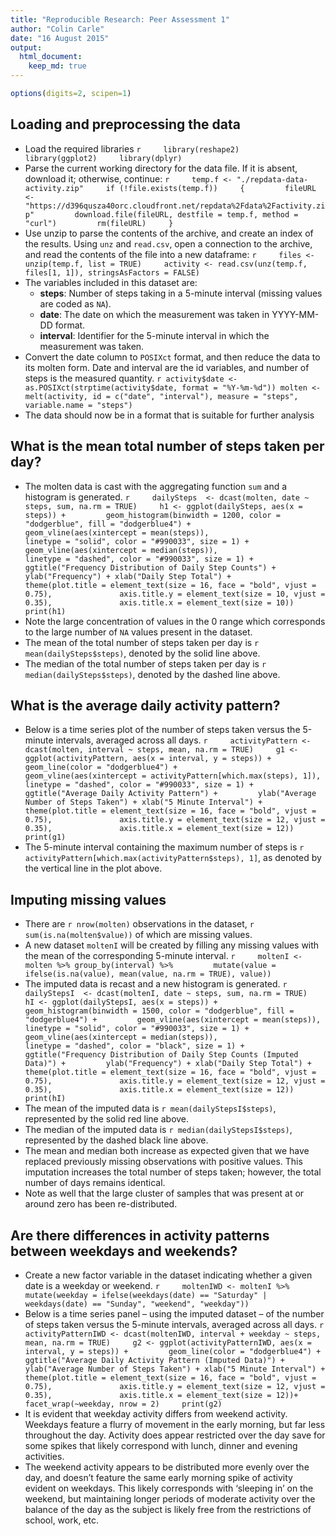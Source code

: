 ```yaml
---
title: "Reproducible Research: Peer Assessment 1"
author: "Colin Carle"
date: "16 August 2015"
output: 
  html_document:
    keep_md: true
---
```


```r
options(digits=2, scipen=1)
```
## Loading and preprocessing the data

* Load the required libraries
    ```r
    library(reshape2)
    library(ggplot2)
    library(dplyr)
    ```
* Parse the current working directory for the data file. If it is absent, download it; otherwise, continue:
    ``` r
    temp.f <- "./repdata-data-activity.zip"
    if (!file.exists(temp.f))
    {
        fileURL <- "https://d396qusza40orc.cloudfront.net/repdata%2Fdata%2Factivity.zip"
        download.file(fileURL, destfile = temp.f, method = "curl")
        rm(fileURL)
    }
    ``` 
* Use unzip to parse the contents of the archive, and create an index of the results. Using `unz` and `read.csv`, open a connection to the archive, and read the contents of the file into a new dataframe:
    ```r
    files <- unzip(temp.f, list = TRUE)
    activity <- read.csv(unz(temp.f, files[1, 1]), stringsAsFactors = FALSE)
    ```
* The variables included in this dataset are:
    + **steps**: Number of steps taking in a 5-minute interval (missing values are coded as `NA`).
    + **date**: The date on which the measurement was taken in YYYY-MM-DD format.
    + **interval**: Identifier for the 5-minute interval in which the measurement was taken.
* Convert the date column to `POSIXct` format, and then reduce the data to its molten form. Date and interval are the id variables, and number of steps is the measured quantity.
    ```r
activity$date <- as.POSIXct(strptime(activity$date, format = "%Y-%m-%d"))
molten <- melt(activity, id = c("date", "interval"), measure = "steps", variable.name = "steps")
    ```
* The data should now be in a format that is suitable for further analysis


## What is the mean total number of steps taken per day?

* The molten data is cast with the aggregating function `sum` and a histogram is generated.
    ```r
    dailySteps  <- dcast(molten, date ~ steps, sum, na.rm = TRUE)
    h1 <- ggplot(dailySteps, aes(x = steps)) +
        geom_histogram(binwidth = 1200, color = "dodgerblue", fill = "dodgerblue4") +
        geom_vline(aes(xintercept = mean(steps)),
                   linetype = "solid", color = "#990033", size = 1) +
        geom_vline(aes(xintercept = median(steps)),
                   linetype = "dashed", color = "#990033", size = 1) +
        ggtitle("Frequency Distribution of Daily Step Counts") +
        ylab("Frequency") + xlab("Daily Step Total") +
        theme(plot.title = element_text(size = 16, face = "bold", vjust = 0.75),
              axis.title.y = element_text(size = 10, vjust = 0.35),
              axis.title.x = element_text(size = 10))
    print(h1)
    ```
* Note the large concentration of values in the 0 range which corresponds to the large number of `NA` values present in the dataset.
* The mean of the total number of steps taken per day is `r mean(dailySteps$steps)`, denoted by the solid line above.
* The median of the total number of steps taken per day is `r median(dailySteps$steps)`, denoted by the dashed line above.


## What is the average daily activity pattern?

* Below is a time series plot of the number of steps taken versus the 5-minute intervals, averaged across all days.
    ```r
    activityPattern <- dcast(molten, interval ~ steps, mean, na.rm = TRUE)
    g1 <- ggplot(activityPattern, aes(x = interval, y = steps)) +
        geom_line(color = "dodgerblue4") + 
        geom_vline(aes(xintercept = activityPattern[which.max(steps), 1]),
                   linetype = "dashed", color = "#990033", size = 1) +
        ggtitle("Average Daily Activity Pattern") +
        ylab("Average Number of Steps Taken") + xlab("5 Minute Interval") +
        theme(plot.title = element_text(size = 16, face = "bold", vjust = 0.75),
              axis.title.y = element_text(size = 12, vjust = 0.35),
              axis.title.x = element_text(size = 12))
    print(g1)
    ```
* The 5-minute interval containing the maximum number of steps is `r activityPattern[which.max(activityPattern$steps), 1]`, as denoted by the vertical line in the plot above.

## Imputing missing values

* There are `r nrow(molten)` observations in the dataset, `r sum(is.na(molten$value))` of which are missing values.
* A new dataset `moltenI` will be created by filling any missing values with the mean of the corresponding 5-minute interval.
    ```r
    moltenI <- molten %>% group_by(interval) %>%
        mutate(value = ifelse(is.na(value), mean(value, na.rm = TRUE), value))
    ```
* The imputed data is recast and a new histogram is generated.
    ```r
    dailyStepsI  <- dcast(moltenI, date ~ steps, sum, na.rm = TRUE)
    hI <- ggplot(dailyStepsI, aes(x = steps)) +
        geom_histogram(binwidth = 1500, color = "dodgerblue", fill = "dodgerblue4") +
        geom_vline(aes(xintercept = mean(steps)),
                   linetype = "solid", color = "#990033", size = 1) +
        geom_vline(aes(xintercept = median(steps)),
                   linetype = "dashed", color = "black", size = 1) +
        ggtitle("Frequency Distribution of Daily Step Counts (Imputed Data)") +
        ylab("Frequency") + xlab("Daily Step Total") +
        theme(plot.title = element_text(size = 16, face = "bold", vjust = 0.75),
              axis.title.y = element_text(size = 12, vjust = 0.35),
              axis.title.x = element_text(size = 12))
    print(hI)
    ```
* The mean of the imputed data is `r mean(dailyStepsI$steps)`, represented by the solid red line above.
* The median of the imputed data is `r median(dailyStepsI$steps)`, represented by the dashed black line above.
* The mean and median both increase as expected given that we have replaced previously missing observations with positive values. This imputation increases the total number of steps taken; however, the total number of days remains identical.
* Note as well that the large cluster of samples that was present at or around zero has been re-distributed.


## Are there differences in activity patterns between weekdays and weekends?

* Create a new factor variable in the dataset indicating whether a given date is a weekday or weekend.
    ```r
    moltenIWD <- moltenI %>% 
    mutate(weekday = ifelse(weekdays(date) == "Saturday" | weekdays(date) == "Sunday", "weekend", "weekday"))
    ```
* Below is a time series panel -- using the imputed dataset -- of the number of steps taken versus the 5-minute intervals, averaged across all days.
    ```r
    activityPatternIWD <- dcast(moltenIWD, interval + weekday ~ steps, mean, na.rm = TRUE)
    g2 <- ggplot(activityPatternIWD, aes(x = interval, y = steps)) +
        geom_line(color = "dodgerblue4") + 
        ggtitle("Average Daily Activity Pattern (Imputed Data)") +
        ylab("Average Number of Steps Taken") + xlab("5 Minute Interval") +
        theme(plot.title = element_text(size = 16, face = "bold", vjust = 0.75),
              axis.title.y = element_text(size = 12, vjust = 0.35),
              axis.title.x = element_text(size = 12))+
        facet_wrap(~weekday, nrow = 2)
    print(g2)
    ```
* It is evident that weekday activity differs from weekend activity. Weekdays feature a flurry of movement in the early morning, but far less throughout the day. Activity does appear restricted over the day save for some spikes that likely correspond with lunch, dinner and evening activities.
* The weekend activity appears to be distributed more evenly over the day, and doesn't feature the same early morning spike of activity evident on weekdays. This likely corresponds with 'sleeping in' on the weekend, but maintaining longer periods of moderate activity over the balance of the day as the subject is likely free from the restrictions of school, work, etc.
